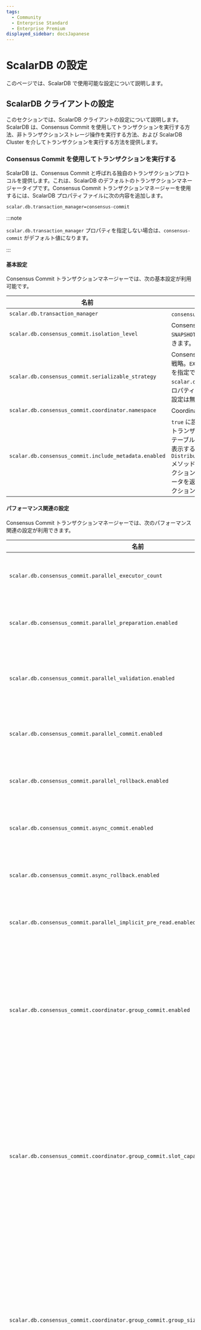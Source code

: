 ```yaml
---
tags:
  - Community
  - Enterprise Standard
  - Enterprise Premium
displayed_sidebar: docsJapanese
---
```


# ScalarDB の設定


<TranslationBanner />

このページでは、ScalarDB で使用可能な設定について説明します。

## ScalarDB クライアントの設定

このセクションでは、ScalarDB クライアントの設定について説明します。ScalarDB は、Consensus Commit を使用してトランザクションを実行する方法、非トランザクションストレージ操作を実行する方法、および ScalarDB Cluster を介してトランザクションを実行する方法を提供します。

### Consensus Commit を使用してトランザクションを実行する

ScalarDB は、Consensus Commit と呼ばれる独自のトランザクションプロトコルを提供します。これは、ScalarDB のデフォルトのトランザクションマネージャータイプです。Consensus Commit トランザクションマネージャーを使用するには、ScalarDB プロパティファイルに次の内容を追加します。

```properties
scalar.db.transaction_manager=consensus-commit
```

:::note

`scalar.db.transaction_manager` プロパティを指定しない場合は、`consensus-commit` がデフォルト値になります。

:::

#### 基本設定

Consensus Commit トランザクションマネージャーでは、次の基本設定が利用可能です。

| 名前                                                   | 説明                                                                                                                                                                                                                                                                                                                                            | デフォルト     |
|-------------------------------------------------------|------------------------------------------------------------------------------------------------------------------------------------------------------------------------------------------------------------------------------------------------------------------------------------------------------------------------------------------------|---------------|
| `scalar.db.transaction_manager`                       | `consensus-commit` を指定する必要があります。                                                                                                                                                                                                                                                                                                       | -             |
| `scalar.db.consensus_commit.isolation_level`          | Consensus Commit に使用される分離レベル。`SNAPSHOT` または `SERIALIZABLE` のいずれかを指定できます。                                                                                                                                                                                                                                                     | `SNAPSHOT`    |
| `scalar.db.consensus_commit.serializable_strategy`    | Consensus Commit に使用されるシリアル化可能な戦略。`EXTRA_READ` または `EXTRA_WRITE` のいずれかを指定できます。`scalar.db.consensus_commit.isolation_level` プロパティで `SNAPSHOT` が指定されている場合、この設定は無視されます。                                                                                                                                   | `EXTRA_READ`  |
| `scalar.db.consensus_commit.coordinator.namespace`    | Coordinator テーブルの名前空間名。                                                                                                                                                                                                                                                                                                                 | `coordinator` |
| `scalar.db.consensus_commit.include_metadata.enabled` | `true` に設定すると、`Get` および `Scan` 操作の結果にトランザクションメタデータが含まれます。特定のテーブルのトランザクションメタデータ列の詳細を表示するには、`DistributedTransactionAdmin.getTableMetadata()` メソッドを使用します。このメソッドは、トランザクションメタデータ列が追加されたテーブルメタデータを返します。この設定を使用すると、トランザクション関連の問題を調査するのに役立ちます。 | `false`       |

#### パフォーマンス関連の設定

Consensus Commit トランザクションマネージャーでは、次のパフォーマンス関連の設定が利用できます。

| 名前                                                                                    | 説明                                                                                                                                                                                                                    | デフォルト                                                 |
|----------------------------------------------------------------------------------------|-------------------------------------------------------------------------------------------------------------------------------------------------------------------------------------------------------------------------|----------------------------------------------------------|
| `scalar.db.consensus_commit.parallel_executor_count`                                   | 並列実行のためのエグゼキュータ（スレッド）の数。                                                                                                                                                                                | `128`                                                    |
| `scalar.db.consensus_commit.parallel_preparation.enabled`                              | 準備フェーズが並行して実行されるかどうか。                                                                                                                                                                                     | `true`                                                   |
| `scalar.db.consensus_commit.parallel_validation.enabled`                               | 検証フェーズ (`EXTRA_READ` 内) が並列で実行されるかどうか。                                                                                                                                                                    | `scalar.db.consensus_commit.parallel_commit.enabled` の値 |
| `scalar.db.consensus_commit.parallel_commit.enabled`                                   | コミットフェーズが並列で実行されるかどうか。                                                                                                                                                                                    | `true`                                                   |
| `scalar.db.consensus_commit.parallel_rollback.enabled`                                 | ロールバックフェーズが並列で実行されるかどうか。                                                                                                                                                                                | `scalar.db.consensus_commit.parallel_commit.enabled` の値 |
| `scalar.db.consensus_commit.async_commit.enabled`                                      | コミットフェーズが非同期で実行されるかどうか。                                                                                                                                                                                  | `false`                                                  |
| `scalar.db.consensus_commit.async_rollback.enabled`                                    | ロールバックフェーズが非同期に実行されるかどうか。                                                                                                                                                                               | `scalar.db.consensus_commit.async_commit.enabled` の値   |
| `scalar.db.consensus_commit.parallel_implicit_pre_read.enabled`                        | 暗黙的な事前読み取りが並列で実行されるかどうか。                                                                                                                                                                                | `true`                                                   |
| `scalar.db.consensus_commit.coordinator.group_commit.enabled`                          | トランザクション状態のコミットがバッチモードで実行されるかどうか。この機能は、2 フェーズコミットインターフェイスでは使用できません。                                                                                                          | `false`                                                  |
| `scalar.db.consensus_commit.coordinator.group_commit.slot_capacity`                    | グループコミット機能のグループ内のスロットの最大数。値が大きいとグループコミットの効率は向上しますが、待ち時間が増加し、トランザクションの競合が発生する可能性も高くなります。[^1]                                                                    | `20`                                                     |
| `scalar.db.consensus_commit.coordinator.group_commit.group_size_fix_timeout_millis`    | グループ内のスロットのサイズを固定するためのタイムアウト。値が大きいとグループコミットの効率が向上しますが、待ち時間が増加し、トランザクションの競合が発生する可能性も高くなります。[^1]                                                               | `40`                                                     |
| `scalar.db.consensus_commit.coordinator.group_commit.delayed_slot_move_timeout_millis` | 遅延スロットをグループから別の分離グループに移動して、元のグループが遅延トランザクションの影響を受けないようにするためのタイムアウト。値が大きいとグループコミットの効率が向上しますが、待ち時間が増加し、トランザクションの競合が発生する可能性も高くなります。[^1] | `1200`                                                   |
| `scalar.db.consensus_commit.coordinator.group_commit.old_group_abort_timeout_millis`   | 進行中の古いグループをアボートするためのタイムアウト。値が小さいと、積極的なアボートによってリソースの消費量が減りますが、長時間実行されるトランザクションで不要なアボートが発生する可能性も高くなります。                                                           | `60000`                                                  |
| `scalar.db.consensus_commit.coordinator.group_commit.timeout_check_interval_millis`    | グループコミット関連のタイムアウトをチェックする間隔。                                                                                                                                                                           | `20`                                                     |
| `scalar.db.consensus_commit.coordinator.group_commit.metrics_monitor_log_enabled`      | グループコミットのメトリックが定期的にログに記録されるかどうか。                                                                                                                                                                   | `false`                                                  |

#### 基盤となるストレージまたはデータベースの設定

Consensus Commit にはストレージ抽象化レイヤーがあり、複数の基盤となるストレージをサポートしています。`scalar.db.storage` プロパティを使用してストレージ実装を指定できます。

データベースを選択して、各ストレージで使用可能な設定を確認します。

<Tabs groupId="databases" queryString>
  <TabItem value="JDBC_databases" label="JDBC データベース" default>
    JDBC データベースでは次の設定を使用できます。

    | 名前                                                       | 説明                                                                                                         | デフォルト        |
    |-----------------------------------------------------------|-------------------------------------------------------------------------------------------------------------|------------------|
    | `scalar.db.storage`                                       | `jdbc` を指定する必要があります。                                                                                | -                |
    | `scalar.db.contact_points`                                | JDBC 接続 URL。                                                                                              |                  |
    | `scalar.db.username`                                      | データベースにアクセスするためのユーザー名。                                                                        |                  |
    | `scalar.db.password`                                      | データベースにアクセスするためのパスワード。                                                                        |                  |
    | `scalar.db.jdbc.connection_pool.min_idle`                 | 接続プール内のアイドル接続の最小数。                                                                               | `20`             |
    | `scalar.db.jdbc.connection_pool.max_idle`                 | 接続プール内でアイドル状態のままにできる接続の最大数。                                                                | `50`             |
    | `scalar.db.jdbc.connection_pool.max_total`                | 接続プールで同時にアクティブにできるアイドル接続と借用接続の最大合計数。制限がない場合は負の値を使用します。                   | `100`            |
    | `scalar.db.jdbc.prepared_statements_pool.enabled`         | このプロパティを `true` に設定すると、準備済みステートメントプーリングが有効になります。                                  | `false`          |
    | `scalar.db.jdbc.prepared_statements_pool.max_open`        | ステートメントプールから同時に割り当てることができるオープンステートメントの最大数。制限がない場合は負の値を使用します。         | `-1`             |
    | `scalar.db.jdbc.isolation_level`                          | JDBC の分離レベル。`READ_UNCOMMITTED`、`READ_COMMITTED`、`REPEATABLE_READ`、または `SERIALIZABLE` を指定できます。 | 基盤データベース固有 |
    | `scalar.db.jdbc.table_metadata.connection_pool.min_idle`  | テーブルメタデータの接続プール内のアイドル接続の最小数。                                                              | `5`              |
    | `scalar.db.jdbc.table_metadata.connection_pool.max_idle`  | テーブルメタデータの接続プール内でアイドル状態のままにできる接続の最大数。                                               | `10`             |
    | `scalar.db.jdbc.table_metadata.connection_pool.max_total` | テーブルメタデータの接続プールで同時にアクティブにできるアイドル接続と借用接続の最大合計数。制限がない場合は負の値を使用します。   | `25`             |
    | `scalar.db.jdbc.admin.connection_pool.min_idle`           | 管理者の接続プール内のアイドル接続の最小数。                                                                        | `5`              |
    | `scalar.db.jdbc.admin.connection_pool.max_idle`           | 管理者の接続プール内でアイドル状態のままにできる接続の最大数。                                                         | `10`             |
    | `scalar.db.jdbc.admin.connection_pool.max_total`          | 管理者の接続プールで同時にアクティブにできるアイドル接続と借用接続の最大合計数。制限がない場合は負の値を使用します。            | `25`             |

:::note

#### SQLite3

SQLite3 を JDBC データベースとして使用している場合は、`scalar.db.contact_points` を次のように設定する必要があります。

```properties
scalar.db.contact_points=jdbc:sqlite:<SQLITE_DB_FILE_PATH>?busy_timeout=10000
```

他の JDBC データベースとは異なり、[SQLite3 doesn't fully support concurrent access](https://www.sqlite.org/lang_transaction.html)。[`SQLITE_BUSY`](https://www.sqlite.org/rescode.html#busy) によって内部的に頻繁に発生するエラーを回避するには、[`busy_timeout`](https://www.sqlite.org/c3ref/busy_timeout.html) パラメータを設定することをお勧めします。

#### YugabyteDB

YugabyteDB を JDBC データベースとして使用している場合は、次のように `scalar.db.contact_points` で複数のエンドポイントを指定できます。

```properties
scalar.db.contact_points=jdbc:yugabytedb://127.0.0.1:5433\\,127.0.0.2:5433\\,127.0.0.3:5433/?load-balance=true
```

複数のエンドポイントはエスケープされたコンマで区切る必要があります。

YugabyteDB のスマートドライバーと負荷分散の詳細については、[YugabyteDB smart drivers for YSQL](https://docs.yugabyte.com/preview/drivers-orms/smart-drivers/) を参照してください。

:::

  </TabItem>
  <TabItem value="DynamoDB" label="DynamoDB">
    DynamoDB では次の設定が利用可能です。

    | 名前                                  | 説明                                                                                                                                                                                     | デフォルト |
    |--------------------------------------|-----------------------------------------------------------------------------------------------------------------------------------------------------------------------------------------|----------|
    | `scalar.db.storage`                  | `dynamo` を指定する必要があります。                                                                                                                                                          | -        |
    | `scalar.db.contact_points`           | ScalarDB が通信する AWS リージョン (例: `us-east-1`)。                                                                                                                                      |          |
    | `scalar.db.username`                 | AWS とやり取りするユーザーを識別するために使用される AWS アクセスキー。                                                                                                                            |          |
    | `scalar.db.password`                 | AWS と対話するユーザーを認証するために使用される AWS シークレットアクセスキー。                                                                                                                      |          |
    | `scalar.db.dynamo.endpoint_override` | ScalarDB が通信する Amazon DynamoDB エンドポイント。これは主に、AWS サービスではなくローカルインスタンスでのテストに使用されます。                                                                        |          |
    | `scalar.db.dynamo.namespace.prefix`  | ユーザー名前空間とメタデータ名前空間名のプレフィックス。AWS では単一の AWS リージョン内で一意のテーブル名を持つ必要があるため、単一の AWS リージョン内で複数の ScalarDB 環境 (開発、本番など) を使用する場合に便利です。 |          |
  </TabItem>
  <TabItem value="Cosmos_DB_for_NoSQL" label="Cosmos DB for NoSQL">
    Cosmos DB for NoSQL では次の設定が利用可能です。

    | 名前                                  | 説明                                                                                                       | デフォルト  |
    |--------------------------------------|------------------------------------------------------------------------------------------------------------|-----------|
    | `scalar.db.storage`                  | `cosmos` を指定する必要があります。                                                                             | -        |
    | `scalar.db.contact_points`           | ScalarDB が通信する NoSQL エンドポイント用の Azure Cosmos DB。                                                  |           |
    | `scalar.db.password`                 | Azure Cosmos DB for NoSQL にアクセスするための認証を実行するために使用されるマスターキーまたは読み取り専用キーのいずれか。 |           |
    | `scalar.db.cosmos.consistency_level` | Cosmos DB 操作に使用される一貫性レベル。`STRONG` または `BOUNDED_STALENESS` を指定できます。                        | `STRONG`  |
  </TabItem>
  <TabItem value="Cassandra" label="Cassandra">
    Cassandra では次の設定が利用可能です。

    | 名前                        | 説明                                 | デフォルト |
    |----------------------------|--------------------------------------|----------|
    | `scalar.db.storage`        | `cassandra` を指定する必要があります。   | -        |
    | `scalar.db.contact_points` | カンマで区切られた連絡先。               |          |
    | `scalar.db.contact_port`   | すべての連絡先ポイントのポート番号。       |          |
    | `scalar.db.username`       | データベースにアクセスするためのユーザー名。 |          |
    | `scalar.db.password`       | データベースにアクセスするためのパスワード。 |          |
  </TabItem>
</Tabs>

##### マルチストレージのサポート

ScalarDB は、複数のストレージ実装の同時使用をサポートしています。`scalar.db.storage` プロパティの値として `multi-storage` を指定することで、複数のストレージを使用できます。

複数のストレージの使用の詳細については、[マルチストレージトランザクション](multi-storage-transactions.mdx)を参照してください。

##### クロスパーティションスキャン設定

以下で説明するようにクロスパーティションスキャンオプションを有効にすると、`Scan` 操作でパーティション全体のすべてのレコードを取得できます。さらに、`cross_partition_scan.filtering` と `cross_partition_scan.ordering` をそれぞれ有効にすることで、クロスパーティション `Scan` 操作で任意の条件と順序を指定できます。現在、順序付けオプション付きのクロスパーティションスキャンは、JDBC データベースでのみ使用できます。フィルタリングと順序付けを有効にするには、`scalar.db.cross_partition_scan.enabled` を `true` に設定する必要があります。

クロスパーティションスキャンの使用方法の詳細については、[`Scan` 操作](./api-guide.mdx#scan-操作)を参照してください。

:::warning

非 JDBC データベースの場合、`SERIALIZABLE` 分離レベルでクロスパーティションスキャンを有効にした場合でも、トランザクションは読み取りコミットスナップショット分離 (`SNAPSHOT`) で実行される可能性があります。これは、より低い分離レベルです。非 JDBC データベースを使用する場合は、トランザクションの一貫性が重要でない場合にのみ、クロスパーティションスキャンを使用してください。

:::

| 名前                                               | 説明                                               | デフォルト |
|----------------------------------------------------|---------------------------------------------------|----------|
| `scalar.db.cross_partition_scan.enabled`           | パーティション間スキャンを有効にします。                 | `false`  |
| `scalar.db.cross_partition_scan.filtering.enabled` | クロスパーティションスキャンでフィルタリングを有効にします。 | `false`  |
| `scalar.db.cross_partition_scan.ordering.enabled`  | パーティション間スキャンでの順序付けを有効にします。       | `false`  |

### 非トランザクションストレージ操作を実行する

非トランザクションストレージ操作を実行するには、`scalar.db.transaction_manager` プロパティを `single-crud-operation` に設定する必要があります。

```properties
scalar.db.transaction_manager=single-crud-operation
```

また、[基盤となるストレージまたはデータベースの設定](#基盤となるストレージまたはデータベースの設定)の説明に従って、基盤となるストレージまたはデータベースを設定する必要があります。

### ScalarDB Cluster を介してトランザクションを実行する

[ScalarDB Cluster](scalardb-cluster/index.mdx) は、ScalarDB に gRPC インターフェースを提供するコンポーネントです。

クライアント設定の詳細については、[ScalarDB Cluster クライアント設定](scalardb-cluster/developer-guide-for-scalardb-cluster-with-java-api.mdx#クライアント設定)を参照してください。

## その他の ScalarDB 設定

ScalarDB で使用できる追加の設定は次のとおりです。

| 名前                                                              | 説明                                                                                                                                                                      | デフォルト         |
|------------------------------------------------------------------|---------------------------------------------------------------------------------------------------------------------------------------------------------------------------|------------------|
| `scalar.db.metadata.cache_expiration_time_secs`                  | ScalarDB には、データベースへのリクエスト数を減らすためのメタデータキャッシュがあります。この設定では、キャッシュの有効期限を秒単位で指定します。`-1`を指定した場合は、キャッシュは期限切れになりません。 | `60`              |
| `scalar.db.active_transaction_management.expiration_time_millis` | ScalarDB は進行中のトランザクションを維持し、トランザクション ID を使用して再開できます。この設定は、このトランザクション管理機能の有効期限をミリ秒単位で指定します。                               | `-1` (有効期限なし) |
| `scalar.db.default_namespace_name`                               | 指定された名前空間名は、名前空間を指定していない操作によって使用されます。                                                                                                             |                  |
| `scalar.db.system_namespace_name`                                | 指定された名前空間名は ScalarDB によって内部的に使用されます。                                                                                                                     | `scalardb`       |

## プレースホルダーの使用

値にプレースホルダーを使用できます。プレースホルダーは環境変数 (`${env:<ENVIRONMENT_VARIABLE_NAME>}`) またはシステムプロパティ (`${sys:<SYSTEM_PROPERTY_NAME>}`) に置き換えられます。また、`${sys:<SYSTEM_PROPERTY_NAME>:-<DEFAULT_VALUE>}` のようにプレースホルダーにデフォルト値を指定することもできます。

以下は、プレースホルダーを使用する設定の例です。

```properties
scalar.db.username=${env:<SCALAR_DB_USERNAME>:-admin}
scalar.db.password=${env:<SCALAR_DB_PASSWORD>}
```

この設定例では、ScalarDB は環境変数からユーザー名とパスワードを読み取ります。環境変数 `SCALAR_DB_USERNAME` が存在しない場合、ScalarDB はデフォルト値 `admin` を使用します。

## 設定例

このセクションでは、いくつかの設定例を示します。

### 設定例 #1 - アプリとデータベース

```mermaid
flowchart LR
    app["<b>アプリ</b><br />(ScalarDB ライブラリと<br />Consensus Commit)"]
    db[(基盤となるストレージまたはデータベース)]
    app --> db
```

この例の設定では、アプリ (Consensus Commit を備えた ScalarDB ライブラリ) が、基盤となるストレージまたはデータベース (この場合は Cassandra) に直接接続します。

:::warning

この設定は開発目的のみに存在し、実稼働環境には適していません。これは、ScalarDB のトランザクション的に一貫性のあるバックアップを取得するために、アプリが [Scalar Admin](https://github.com/scalar-labs/scalar-admin) インターフェースを実装する必要があり、追加の設定が必要になるためです。

:::

以下は、ScalarDB を介してアプリを基盤となるデータベースに接続するための設定の例です。

```properties
# Transaction manager implementation.
scalar.db.transaction_manager=consensus-commit

# Storage implementation.
scalar.db.storage=cassandra

# Comma-separated contact points.
scalar.db.contact_points=<CASSANDRA_HOST>

# Credential information to access the database.
scalar.db.username=<USERNAME>
scalar.db.password=<PASSWORD>
```

### 設定例 #2 - アプリ、ScalarDB Cluster、データベース

```mermaid
flowchart LR
    app["アプリ -<br />ScalarDB ライブラリと gRPC"]
    cluster["ScalarDB Cluster -<br />(ScalarDB ライブラリと<br />Consensus Commit)"]
    db[(基盤となるストレージまたはデータベース)]
    app --> cluster --> db
```

この例の設定では、アプリ (gRPC を使用した ScalarDB ライブラリ) は、ScalarDB Enterprise エディションでのみ使用可能なコンポーネントである ScalarDB Cluster を介して、基盤となるストレージまたはデータベース (この場合は Cassandra) に接続します。

:::note

ScalarDB Cluster は [Scalar Admin](https://github.com/scalar-labs/scalar-admin) インターフェイスを実装しており、これにより ScalarDB Cluster を一時停止することで ScalarDB のトランザクション的に一貫性のあるバックアップを取得できるため、この設定は実稼働環境での使用に適しています。

:::

以下は、ScalarDB Cluster を介してアプリを基盤となるデータベースに接続するための設定の例です。

```properties
# Transaction manager implementation.
scalar.db.transaction_manager=cluster

# Contact point of the cluster.
scalar.db.contact_points=indirect:<SCALARDB_CLUSTER_CONTACT_POINT>
```

クライアント設定の詳細については、[ScalarDB Cluster クライアント設定](scalardb-cluster/developer-guide-for-scalardb-cluster-with-java-api.mdx#クライアント設定) を参照してください。

[^1]: アプリケーションのアクセスパターンを考慮し、アプリケーションが使用する同じ基盤ストレージで、いくつかのバリエーション (たとえば、デフォルト値の 75% と 125%) でパフォーマンスをベンチマークして、最適な設定を決定することは価値があります。最適な設定は実際にはこれらの要因によって決まるためです。また、これらのパラメーターの組み合わせ (たとえば、1 番目に `slot_capacity:20` と `group_size_fix_timeout_millis:40`、2 番目に `slot_capacity:30` と `group_size_fix_timeout_millis:40`、3 番目に `slot_capacity:20` と `group_size_fix_timeout_millis:80`) をベンチマークして、最適な組み合わせを決定することも重要です。
